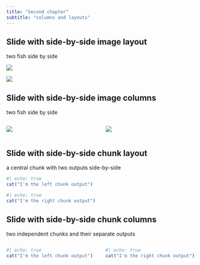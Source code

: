 ```yaml
---
title: "Second chapter"
subtitle: "columns and layouts"
---
```


## Slide with side-by-side image layout

two fish side by side

::: {layout-ncol=2}
![](img/logo_2.png)

![](img/logo_2.png)
:::

## Slide with side-by-side image columns

two fish side by side

:::: {.columns}

::: {.column width="50%"}
![](img/logo_2.png)
:::

::: {.column width="50%"}
![](img/logo_2.png)
:::

::::

## Slide with side-by-side chunk layout

a central chunk with two outputs side-by-side

:::: {layout="[ 50, 50 ]"}

::: {#left-chunk}

```r
#| echo: true
cat("I'm the left chunk output")
```

:::

::: {#right-chunk}

```r
#| echo: true
cat("I'm the right chunk output")
```

:::

::::

## Slide with side-by-side chunk columns

two independent chunks and their separate outputs

:::: {.columns}

::: {.column width="50%"}

```r
#| echo: true
cat("I'm the left chunk output")
```

:::

::: {.column width="50%"}

```r
#| echo: true
cat("I'm the right chunk output")
```

:::

::::
